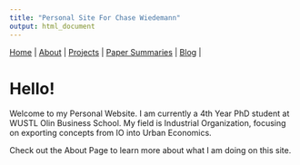 ```yaml
---
title: "Personal Site For Chase Wiedemann"
output: html_document
---
```

|
[Home](https://chasewiedemann.github.io/index.html) |
[About](https://chasewiedemann.github.io/Site/about.html) |
[Projects](https://chasewiedemann.github.io/Site/Projects/projects.html) |
[Paper Summaries](https://chasewiedemann.github.io/Site/Summaries/summaries.html) |
[Blog](https://chasewiedemann.github.io/Site/blog.html) |

# Hello!

Welcome to my Personal Website. I am currently a 4th Year PhD student at WUSTL Olin Business School. My field is Industrial Organization, focusing on exporting concepts from IO into Urban Economics.

Check out the About Page to learn more about what I am doing on this site.

